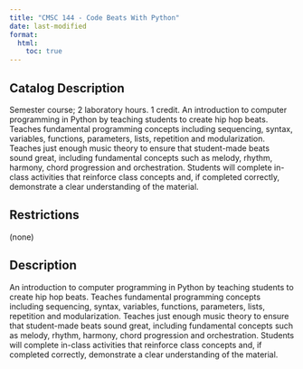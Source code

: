 ```yaml
---
title: "CMSC 144 - Code Beats With Python"
date: last-modified
format:
  html:
    toc: true
---
```


## Catalog Description

Semester course; 2 laboratory hours. 1 credit. An introduction to computer programming in Python by teaching students to create hip hop beats. Teaches fundamental programming concepts including sequencing, syntax, variables, functions, parameters, lists, repetition and modularization. Teaches just enough music theory to ensure that student-made beats sound great, including fundamental concepts such as melody, rhythm, harmony, chord progression and orchestration. Students will complete in-class activities that reinforce class concepts and, if completed correctly, demonstrate a clear understanding of the material.


## Restrictions
 
(none)

## Description

An introduction to computer programming in Python by teaching students to create hip hop beats. Teaches fundamental programming concepts including sequencing, syntax, variables, functions, parameters, lists, repetition and modularization. Teaches just enough music theory to ensure that student-made beats sound great, including fundamental concepts such as melody, rhythm, harmony, chord progression and orchestration. Students will complete in-class activities that reinforce class concepts and, if completed correctly, demonstrate a clear understanding of the material.


